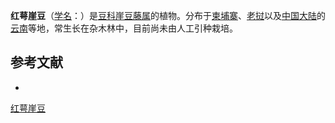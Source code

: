 {{Speciesbox
| name = 红萼崖豆
| status = 
| status_system = 
| image =
| genus = Millettia
| species = erythrocalyx
| authority = Gagnep.
}}

'''红萼崖豆'''（[[学名|学名]]：{{lang|la|''Millettia erythrocalyx''}}）是[[豆科|豆科]][[崖豆藤属|崖豆藤属]]的植物。分布于[[柬埔寨|柬埔寨]]、[[老挝|老挝]]以及[[中国大陆|中国大陆]]的[[云南|云南]]等地，常生长在杂木林中，目前尚未由人工引种栽培。

== 参考文献 ==
<div class="references-small">
* {{cite web| url =http://www.bioinfo.cn/db05/KmzwSpecies.php?action=view&id=16362| title =红萼崖豆| work =《中国高等植物数据库全库》| publisher =中国科学院微生物研究所| author =昆明植物研究所| accessdate =2009-02-25| deadurl =yes| archiveurl =https://web.archive.org/web/20160305103152/http://www.bioinfo.cn/db05/KmzwSpecies.php?action=view&id=16362| archivedate =2016-03-05}}
</div>
{{Taxonbar|from=Q15228163}}

[[Category:崖豆藤属|红萼崖豆]]


{{植物小作品}}